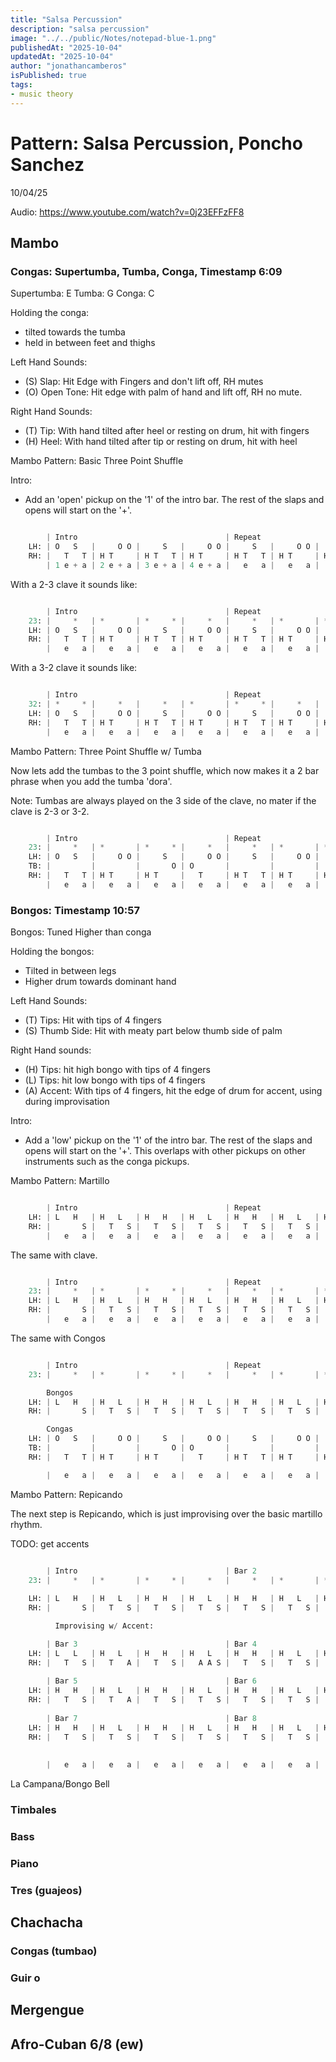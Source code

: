 ```yaml
---
title: "Salsa Percussion"
description: "salsa percussion"
image: "../../public/Notes/notepad-blue-1.png"
publishedAt: "2025-10-04"
updatedAt: "2025-10-04" 
author: "jonathancamberos"
isPublished: true
tags: 
- music theory
---
```



# Pattern: Salsa Percussion, Poncho Sanchez
10/04/25

Audio: https://www.youtube.com/watch?v=0j23EFFzFF8

## Mambo

### Congas: Supertumba, Tumba, Conga, Timestamp 6:09

Supertumba: E
Tumba: G
Conga: C

Holding the conga:
- tilted towards the tumba
- held in between feet and thighs

Left Hand Sounds:
- (S) Slap: Hit Edge with Fingers and don't lift off, RH mutes
- (O) Open Tone: Hit edge with palm of hand and lift off, RH no mute.

Right Hand Sounds:
- (T) Tip: With hand tilted after heel or resting on drum, hit with fingers
- (H) Heel: With hand tilted after tip or resting on drum, hit with heel

Mambo Pattern: Basic Three Point Shuffle

Intro:
- Add an 'open' pickup on the '1' of the intro bar. The rest of the 
slaps and opens will start on the '+'.

```python 

        | Intro                                 | Repeat                                |
    LH: | O   S   |     O O |     S   |     O O |     S   |     O O |     S   |     O O |
    RH: |   T   T | H T     | H T   T | H T     | H T   T | H T     | H T   T | H T     |
        | 1 e + a | 2 e + a | 3 e + a | 4 e + a |   e   a |   e   a |   e   a |   e   a |

```

With a 2-3 clave it sounds like:
```python

        | Intro                                 | Repeat                                |
    23: |     *   | *       | *     * |     *   |     *   | *       | *     * |     *   |
    LH: | O   S   |     O O |     S   |     O O |     S   |     O O |     S   |     O O |
    RH: |   T   T | H T     | H T   T | H T     | H T   T | H T     | H T   T | H T     |
        |   e   a |   e   a |   e   a |   e   a |   e   a |   e   a |   e   a |   e   a |

```

With a 3-2 clave it sounds like:
```python

        | Intro                                 | Repeat                                |
    32: | *     * |     *   |     *   | *       | *     * |     *   |     *   | *       |
    LH: | O   S   |     O O |     S   |     O O |     S   |     O O |     S   |     O O |
    RH: |   T   T | H T     | H T   T | H T     | H T   T | H T     | H T   T | H T     |
        |   e   a |   e   a |   e   a |   e   a |   e   a |   e   a |   e   a |   e   a |

```

Mambo Pattern: Three Point Shuffle w/ Tumba

Now lets add the tumbas to the 3 point shuffle, which now 
makes it a 2 bar phrase when you add the tumba 'dora'.

Note: Tumbas are always played on the 3 side of the clave, no
mater if the clave is 2-3 or 3-2.

```python 

        | Intro                                 | Repeat                                |
    23: |     *   | *       | *     * |     *   |     *   | *       | *     * |     *   |
    LH: | O   S   |     O O |     S   |     O O |     S   |     O O |     S   |     O O |
    TB: |         |         |       O | O       |         |         |       O | O       |
    RH: |   T   T | H T     | H T     |   T     | H T   T | H T     | H T     |   T     |
        |   e   a |   e   a |   e   a |   e   a |   e   a |   e   a |   e   a |   e   a |

```

### Bongos: Timestamp 10:57

Bongos: Tuned Higher than conga

Holding the bongos:
- Tilted in between legs
- Higher drum towards dominant hand

Left Hand Sounds:
- (T) Tips: Hit with tips of 4 fingers
- (S) Thumb Side: Hit with meaty part below thumb side of palm

Right Hand sounds:
- (H) Tips: hit high bongo with tips of 4 fingers
- (L) Tips: hit low bongo with tips of 4 fingers
- (A) Accent: With tips of 4 fingers, hit the edge of drum for accent, using during improvisation

Intro: 
- Add a 'low' pickup on the '1' of the intro bar. The rest of the 
slaps and opens will start on the '+'. This overlaps with other pickups on
other instruments such as the conga pickups.

Mambo Pattern: Martillo 

```python 

        | Intro                                 | Repeat                                |
    LH: | L   H   | H   L   | H   H   | H   L   | H   H   | H   L   | H   H   | H   L   |
    RH: |       S |   T   S |   T   S |   T   S |   T   S |   T   S |   T   S |   T   S |
        |   e   a |   e   a |   e   a |   e   a |   e   a |   e   a |   e   a |   e   a |

```

The same with clave.
```python 

        | Intro                                 | Repeat                                |
    23: |     *   | *       | *     * |     *   |     *   | *       | *     * |     *   |  
    LH: | L   H   | H   L   | H   H   | H   L   | H   H   | H   L   | H   H   | H   L   |
    RH: |       S |   T   S |   T   S |   T   S |   T   S |   T   S |   T   S |   T   S |
        |   e   a |   e   a |   e   a |   e   a |   e   a |   e   a |   e   a |   e   a |

```

The same with Congos
```python 

        | Intro                                 | Repeat                                |
    23: |     *   | *       | *     * |     *   |     *   | *       | *     * |     *   |  

        Bongos
    LH: | L   H   | H   L   | H   H   | H   L   | H   H   | H   L   | H   H   | H   L   |
    RH: |       S |   T   S |   T   S |   T   S |   T   S |   T   S |   T   S |   T   S |

        Congas
    LH: | O   S   |     O O |     S   |     O O |     S   |     O O |     S   |     O O |
    TB: |         |         |       O | O       |         |         |       O | O       |
    RH: |   T   T | H T     | H T     |   T     | H T   T | H T     | H T     |   T     |

        |   e   a |   e   a |   e   a |   e   a |   e   a |   e   a |   e   a |   e   a |

```


Mambo Pattern: Repicando 

The next step is Repicando, which is just improvising over
the basic martillo rhythm.

TODO: get accents

```python 

        | Intro                                 | Bar 2                                 |
    23: |     *   | *       | *     * |     *   |     *   | *       | *     * |     *   |  
    
    LH: | L   H   | H   L   | H   H   | H   L   | H   H   | H   L   | H   H   | H   L   |
    RH: |       S |   T   S |   T   S |   T   S |   T   S |   T   S |   T   S |   T   S |

          Improvising w/ Accent:

        | Bar 3                                 | Bar 4
    LH: | L   L   | H   L   | H   H   | H   L   | H   H   | H   L   | H   H   | H   L   |
    RH: |   T   S |   T   A |   T   S |   A A S |   T   S |   T   S |   T   S |   T   S |
       
        | Bar 5                                 | Bar 6
    LH: | H   H   | H   L   | H   H   | H   L   | H   H   | H   L   | H   H   | H   L   |
    RH: |   T   S |   T   A |   T   S |   T   S |   T   S |   T   S |   T   S |   T   S |
    
        | Bar 7                                 | Bar 8
    LH: | H   H   | H   L   | H   H   | H   L   | H   H   | H   L   | H   H   | H   L   |
    RH: |   T   S |   T   S |   T   S |   T   S |   T   S |   T   S |   T   S |   T   S |
       
        
        |   e   a |   e   a |   e   a |   e   a |   e   a |   e   a |   e   a |   e   a |

```


La Campana/Bongo Bell



### Timbales

### Bass

### Piano

### Tres (guajeos)

## Chachacha

### Congas (tumbao)

### Guir o

## Mergengue

## Afro-Cuban 6/8 (ew)

